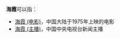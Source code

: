 '''海霞'''可以指：
*[[海霞_(电影)|海霞 (电影)]]，中国大陆于1975年上映的电影
*[[海霞_(主播)|海霞 (主播)]]，中国中央电视台新闻主播
{{Disambig|H|cat=二字消歧义}}
